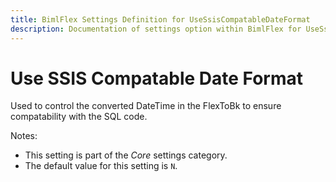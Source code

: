 ---
title: BimlFlex Settings Definition for UseSsisCompatableDateFormat
description: Documentation of settings option within BimlFlex for UseSsisCompatableDateFormat
---
<head>
  <meta name="varigenceProduct" content="BimlFlex"></meta>
  <meta name="varigenceArticleType" content="Reference"></meta>
</head>


# Use SSIS Compatable Date Format

Used to control the converted DateTime in the FlexToBk to ensure compatability with the SQL code. 

Notes:

* This setting is part of the *Core* settings category.
* The default value for this setting is `N`.
